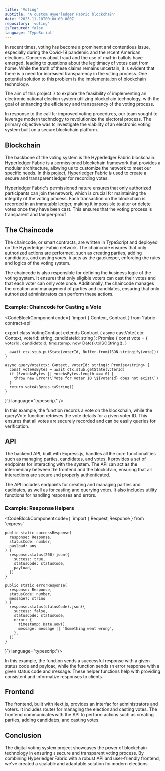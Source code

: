 ```yaml
---
title: 'Voting'
subtitle: 'A custom Hyperledger Fabric blockchain'
date: '2023-11-10T00:00:00.000Z'
repository: 'voting'
isFeatured: false
language: 'TypeScript'
---
```


In recent times, voting has become a prominent and contentious issue, especially during the Covid-19 pandemic and the recent American elections. Concerns about fraud and the use of mail-in ballots have emerged, leading to questions about the legitimacy of votes cast from home. While the truth of these claims remains uncertain, it is evident that there is a need for increased transparency in the voting process. One potential solution to this problem is the implementation of blockchain technology.

The aim of this project is to explore the feasibility of implementing an electronic national election system utilizing blockchain technology, with the goal of enhancing the efficiency and transparency of the voting process.

In response to the call for improved voting procedures, our team sought to leverage modern technology to revolutionize the electoral process. The primary objective was to investigate the viability of an electronic voting system built on a secure blockchain platform.

## Blockchain

The backbone of the voting system is the Hyperledger Fabric blockchain. Hyperledger Fabric is a permissioned blockchain framework that provides a modular architecture, allowing us to customize the network to meet our specific needs. In this project, Hyperledger Fabric is used to create a secure and transparent ledger for recording votes.

Hyperledger Fabric's permissioned nature ensures that only authorized participants can join the network, which is crucial for maintaining the integrity of the voting process. Each transaction on the blockchain is recorded in an immutable ledger, making it impossible to alter or delete votes once they have been cast. This ensures that the voting process is transparent and tamper-proof

## The Chaincode

The chaincode, or smart contracts, are written in TypeScript and deployed on the Hyperledger Fabric network. The chaincode ensures that only authorized actions are performed, such as creating parties, adding candidates, and casting votes. It acts as the gatekeeper, enforcing the rules and logics of the voting system.

The chaincode is also responsible for defining the business logic of the voting system. It ensures that only eligible voters can cast their votes and that each voter can only vote once. Additionally, the chaincode manages the creation and management of parties and candidates, ensuring that only authorized administrators can perform these actions.

### Example: Chaincode for Casting a Vote

<CodeBlockComponent
code={
`import { Context, Contract } from 'fabric-contract-api'

export class VotingContract extends Contract {
    async castVote(
      ctx: Context,
      voterId: string,
      candidateId: string
    ): Promise<void> {
      const vote = {
        voterId,
        candidateId,
        timestamp: new Date().toISOString(),
      }

      await ctx.stub.putState(voterId, Buffer.from(JSON.stringify(vote)))
    }

    async queryVote(ctx: Context, voterId: string): Promise<string> {
      const voteAsBytes = await ctx.stub.getState(voterId)
      if (!voteAsBytes || voteAsBytes.length === 0) {
        throw new Error(\`Vote for voter ID \${voterId} does not exist\`)
      }
      return voteAsBytes.toString()
    }

}`}
language="typescript" />

In this example, the <InlineCodeComponent text='castVote'/> function records a vote on the blockchain, while the queryVote function retrieves the vote details for a given voter ID. This ensures that all votes are securely recorded and can be easily queries for verification.

## API

The backend API, built with Express.js, handles all the core functionalities such as managing parties, candidates, and votes. It provides a set of endpoints for interacting with the system. The API can act as the intermediary between the frontend and the blockchain, ensuring that all interactions are secure and properly authenticated.

The API includes endpoints for creating and managing parties and cadidates, as well as for casting and querying votes. It also includes utility functions for handling responses and errors.

### Example: Response Helpers

<CodeBlockComponent
code={
`import { Request, Response } from 'express'

    public static successResponse(
      response: Response,
      statusCode: number,
      payload: any
    ) {
      response.status(200).json({
        success: true,
        statusCode: statusCode,
        payload,
      })
    }

    public static errorResponse(
      response: Response,
      statusCode: number,
      message?: string
    ) {
      response.status(statusCode).json({
        success: false,
        statusCode: statusCode,
        error: {
          timestamp: Date.now(),
          message: message || 'Something went wrong',
        },
      })
    }

}`}
language="typescript"/>

In this example, the <InlineCodeComponent text="successResponse" /> function sends a successful response with a given status code and payload, while the <InlineCodeComponent text="errorResponse" /> function sends an error response with a given status code and message. These helper functions help with providing consistent and informative responses to clients.

## Frontend

The frontend, built with Next.js, provides an interfac for administrators and voters. It includes routes for managing the election and casting votes. The frontend communicates with the API to perform actions such as creating parties, adding candidates, and casting votes.

<ImageComponent
  src="/posts/voting/administrator.png"
  alt="The administrator page to setup the voting machine"
/>

## Conclusion

The digital voting system project showcases the power of blockchain technology in ensuring a secure and transparent voting process. By combining Hyperledger Fabric with a robust API and user-friendly frontend, we've created a scalable and adaptable solution for modern elections.
